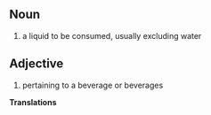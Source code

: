 ==Noun==
# a liquid to be consumed, usually excluding water
==Adjective==
# pertaining to a beverage or beverages

'''Translations'''